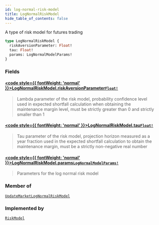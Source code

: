 ```yaml
---
id: log-normal-risk-model
title: LogNormalRiskModel
hide_table_of_contents: false
---
```








A type of risk model for futures trading

```graphql
type LogNormalRiskModel {
  riskAversionParameter: Float!
  tau: Float!
  params: LogNormalModelParams!
}
```


### Fields

#### [<code style={{ fontWeight: 'normal' }}>LogNormalRiskModel.<b>riskAversionParameter</b></code>](#)<Bullet />[`Float!`](/mainnet/api/graphql/scalars/float) <Badge class="secondary" text="non-null"/> <Badge class="secondary" text="scalar"/>
> Lambda parameter of the risk model, probability confidence level used in expected shortfall calculation when obtaining the maintenance margin level, must be strictly greater than 0 and strictly smaller than 1
> 

#### [<code style={{ fontWeight: 'normal' }}>LogNormalRiskModel.<b>tau</b></code>](#)<Bullet />[`Float!`](/mainnet/api/graphql/scalars/float) <Badge class="secondary" text="non-null"/> <Badge class="secondary" text="scalar"/>
> Tau parameter of the risk model, projection horizon measured as a year fraction used in the expected shortfall calculation to obtain the maintenance margin, must be a strictly non-negative real number
> 

#### [<code style={{ fontWeight: 'normal' }}>LogNormalRiskModel.<b>params</b></code>](#)<Bullet />[`LogNormalModelParams!`](/mainnet/api/graphql/objects/log-normal-model-params) <Badge class="secondary" text="non-null"/> <Badge class="secondary" text="object"/>
> Parameters for the log normal risk model
> 



### Member of

[`UpdateMarketLogNormalRiskModel`](/mainnet/api/graphql/objects/update-market-log-normal-risk-model)  <Badge class="secondary" text="object"/>

### Implemented by

[`RiskModel`](/mainnet/api/graphql/unions/risk-model)  <Badge class="secondary" text="union"/>



